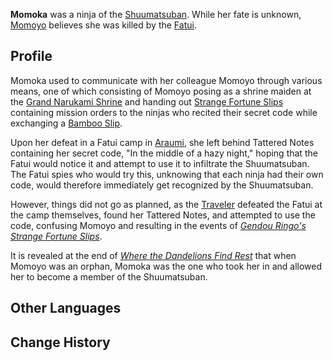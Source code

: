 {{Character Infobox
|name             = Momoka
|type             = Mentioned
|deceased         = Past
|image            = 
|region           = Inazuma
|location         = None
|affiliation      = Shuumatsuban
}}
'''Momoka''' was a ninja of the [[Shuumatsuban]]. While her fate is unknown, [[Momoyo]] believes she was killed by the [[Fatui]].

==Profile==
Momoka used to communicate with her colleague Momoyo through various means, one of which consisting of Momoyo posing as a shrine maiden at the [[Grand Narukami Shrine]] and handing out [[Strange Fortune Slip]]s containing mission orders to the ninjas who recited their secret code while exchanging a [[Bamboo Slip]].

Upon her defeat in a Fatui camp in [[Araumi]], she left behind Tattered Notes containing her secret code, "In the middle of a hazy night," hoping that the Fatui would notice it and attempt to use it to infiltrate the Shuumatsuban. The Fatui spies who would try this, unknowing that each ninja had their own code, would therefore immediately get recognized by the Shuumatsuban.

However, things did not go as planned, as the [[Traveler]] defeated the Fatui at the camp themselves, found her Tattered Notes, and attempted to use the code, confusing Momoyo and resulting in the events of ''[[Gendou Ringo's Strange Fortune Slips]]''.

It is revealed at the end of ''[[Where the Dandelions Find Rest]]'' that when Momoyo was an orphan, Momoka was the one who took her in and allowed her to become a member of the Shuumatsuban.

==Other Languages==
{{Other Languages|default_hidden = 1
|en      = Momoka
|zhs     = 百华
|zhs_rm  = Bǎihuá
|zht     = 百華
|zht_rm  = Bǎihuá
|ja      = 百華
|ja_rm   = Momoka
|ko      = 모모카
|ko_rm   = Momoka
|es      = Momoka
|fr      = Momoka
|ru      = Момока
|th      = Momoka
|vi      = Momoka
|de      = Momoka
|id      = Momoka
|pt      = Momoka
|tr      = 
|it      = 
}}

==Change History==
{{Change History|introduced=2.4}}